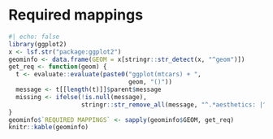# Required mappings

```r
#| echo: false
library(ggplot2)
x <- lsf.str("package:ggplot2")
geominfo <- data.frame(GEOM = x[stringr::str_detect(x, "^geom")])
get_req <- function(geom) {
  t <- evaluate::evaluate(paste0("ggplot(mtcars) + ",
                                 geom, "()"))
  message <- t[[length(t)]]$parent$message
  missing <- ifelse(!is.null(message),
                    stringr::str_remove_all(message, "^.*aesthetics: |^.*requires an | aesthetic.$"), NA)
}
geominfo$`REQUIRED MAPPINGS` <- sapply(geominfo$GEOM, get_req)
knitr::kable(geominfo)
```


